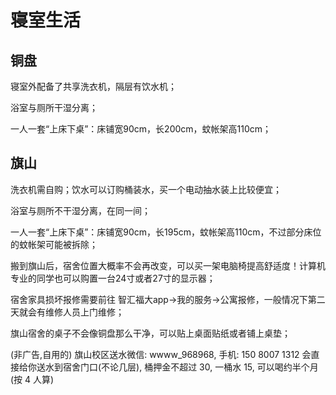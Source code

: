 # 寝室生活

## 铜盘

寝室外配备了共享洗衣机，隔层有饮水机；

浴室与厕所干湿分离；

一人一套“上床下桌”：床铺宽90cm，长200cm，蚊帐架高110cm；

## 旗山

洗衣机需自购；饮水可以订购桶装水，买一个电动抽水装上比较便宜；

浴室与厕所不干湿分离，在同一间；

一人一套“上床下桌”：床铺宽90cm，长195cm，蚊帐架高110cm，不过部分床位的蚊帐架可能被拆除；

搬到旗山后，宿舍位置大概率不会再改变，可以买一架电脑椅提高舒适度！计算机专业的同学也可以购置一台24寸或者27寸的显示器；

宿舍家具损坏报修需要前往 智汇福大app->我的服务->公寓报修，一般情况下第二天就会有维修人员上门维修；

旗山宿舍的桌子不会像铜盘那么干净，可以贴上桌面贴纸或者铺上桌垫；

<Callout type="info">
  (非广告,自用的) 旗山校区送水微信: wwww_968968, 手机: 150 8007 1312
  会直接给你送水到宿舍门口(不论几层), 桶押金不超过 30, 一桶水 15, 可以喝约半个月(按 4 人算)
</Callout>